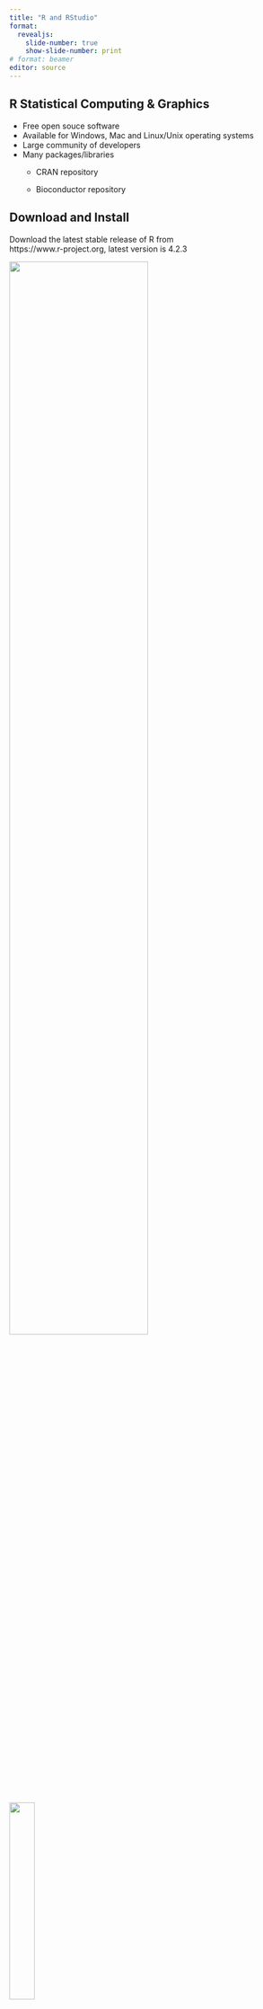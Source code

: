 ```yaml
---
title: "R and RStudio"
format:
  revealjs:
    slide-number: true
    show-slide-number: print
# format: beamer
editor: source
---
```


## R Statistical Computing & Graphics

-   Free open souce software
-   Available for Windows, Mac and Linux/Unix operating systems
-   Large community of developers
-   Many packages/libraries
    -   CRAN repository

    -   Bioconductor repository

## Download and Install

Download the latest stable release of R from<br>https://www.r-project.org, latest version is 4.2.3

::: {layout-ncol="2"}
![](images/R_home_screen.png){width="70%"}

![](images/R_download_versions.png){width="30%"}
:::

## RStudio

-   Integrated development environment (IDE)
    -   R
    -   Python
-   Console for running code
-   Code editor with syntax colouring
-   Workspace/file managment
-   Records history of commands

## RStudio

Download from https://posit.co/download/rstudio-desktop/

::: columns
::: {.column width="65%"}
![](images/RStudio_download.png){width="100%"}
:::

::: {.column width="35%"}
::: {style="font-size: 80%;"}
-   This page should detect your operating system
-   Download RStudio
-   Click on the install package
-   Follow install instructions
:::
:::
:::

##

## RStudio

Set up Rstudio - Set options in **Tools** and **Global Options...**

::: columns
::: {.column width="55%"}
![](images/RStudio_settings.png){width="100%"}
:::

::: {.column width="45%"}
-   Uncheck the boxes as shown in the example
-   Ensure that *Save workspace to .RData on exit* is set to **Never**

<span style="color:grey; font-size: 20px;"><br><br>YouTube video on installing and setting up RStudio<br>
https://www.youtube.com/watch?v=D6CunpqF04E</span>
:::
:::

<!-- ::: footer -->
<!-- YouTube video on installing and setting up RStudio\ -->
<!-- https://www.youtube.com/watch?v=D6CunpqF04E -->
<!-- ::: -->

## RStudio

::: columns
::: {.column width="60%"}
![](images/RStudio_panels.png){width="100%"}
:::
::: {.column width="40%"}
::: {style="font-size: 80%;"}
-   <span style="color:red;">Source pane</span>
    -   Write R commands as R scripts or Notebooks\
-   <span style="color:blue;">Console Pane</span>
    -   Where the R commands are executed
-   <span style="color:green;">Environment pane</span>
    -   Details of the R variables
-   <span style="color:yellow;">Files pane</span>
    -   View the directory and file structure
:::
:::
:::

## RStudio Libraries

R packages or libraries are extensions to the R language.\
R packages contain:

-   Code\
-   Data\
-   Documentation

The packages are in a standardised format and can be installed from repositories

## R Repositories

-   Comprehensive R Archive Network (CRAN)
    -   Main software repositiry, supported by the R Foundation
-   Bioconductor
    -   R packages for the analysis of biological data
-   GitHub
    -   Alternative repository for R packages, often in active development

## Installing Libraries

### RStudio

::: r-stack
![](images/RStudio_tools.png){.fragment height="500"}

![](images/RStudio_package_installer.png){.fragment width="346" height="238"}
:::

## Installing Packages

### Terminal

From CRAN using the R command install.packages

```r
#| echo: true
#| eval: false
install.packages("ggplot2")
```

From Bioconductor First need to install a package manager program

```r
#| echo: true
#| eval: false
if (!require("BiocManager", quietly = TRUE))
    install.packages("BiocManager")
BiocManager::install()
```

Then can install specific packages

```r
#| echo: true
#| eval: false
BiocManager::install(c("GenomicFeatures", "AnnotationDbi"))
```

## Installing Packages

### Terminal

From GitHub First need to install devtools from CRAN

```r
#| echo: true
#| eval: false
install.packages("devtools")
require("devtools")
```

Then can install GitHub packages

```r
#| echo: true
#| eval: false
install_github("GitHubPackage")
```

## Loading Packages
Packages have to be loaded prior to use.
There are two ways to load packages in R.  

-   **library()**  
    -   library() will output an error and stop the execution of the code
-   **require()**  
    -   require() will output a warning if a package is not installed and then continue to execute the code
    
## Loading Packages
Loading packages within a function from CRAN
```r
#| echo: true

#CRAN
cran.packages <- c("tidyverse",
                   "kableExtra")

cran.load <- function(pkg){
        new.pkg <- pkg[!(pkg %in% installed.packages()[, "Package"])]
        if (length(new.pkg)){
          install.packages(new.pkg, dependencies = TRUE)
          }
        sapply(pkg, require, character.only = TRUE)
}
cran.load(cran.packages)
```

## Loading Packages
Loading packages within a function from Bioconductor
```r
#| echo: true
#| eval: false
# Biomart
biomart.packages <- c("Rsubread")

biomart.load <- function(pkg){
        new.pkg <- pkg[!(pkg %in% installed.packages()[, "Package"])]
        if (length(new.pkg)){
          if (!requireNamespace("BiocManager", quietly = TRUE))
            install.packages("BiocManager")
            BiocManager::install(new.pkg)
        }
        sapply(pkg, require, character.only = TRUE)
}
biomart.load(biomart.packages)
```

## R Notebooks
::: columns
::: {.column width="50%"}
R Notebooks are Markdown documents with chunks of code that can be executed independantly. Output from the code is visible beneath the code in the Notebook.
:::

::: {.column width="50%"}
![](images/R_notebook.png) 
:::
:::

##
```r
#| echo: true
head(mpg, n = 3) %>%
  kbl() %>%
  kable_styling()
```
## ggplot2 - Themes
```r
#| echo: false

library("patchwork")

default <- ggplot(mpg, aes(x = hwy, y = cty, color = cyl)) +
  geom_point(alpha = 0.5, size = 2) +
  labs(title = "Default Theme") +
  scale_color_viridis_c() +
  theme(legend.position = "none")

bw <- ggplot(mpg, aes(x = hwy, y = cty, color = cyl)) +
  geom_point(alpha = 0.5, size = 2) +
  scale_color_viridis_c() +
  labs(title = "BW Theme") +
  theme_bw() +
  theme(legend.position = "none")

linedraw <- ggplot(mpg, aes(x = hwy, y = cty, color = cyl)) +
  geom_point(alpha = 0.5, size = 2) +
  scale_color_viridis_c() +
  labs(title = "Linedraw Theme") +
  theme_linedraw() +
  theme(legend.position = "none")

light <- ggplot(mpg, aes(x = hwy, y = cty, color = cyl)) +
  geom_point(alpha = 0.5, size = 2) +
  scale_color_viridis_c() +
  labs(title = "Light Theme") +
  theme_light() +
  theme(legend.position = "none")

dark <- ggplot(mpg, aes(x = hwy, y = cty, color = cyl)) +
  geom_point(alpha = 0.5, size = 2) +
  scale_color_viridis_c() +
  labs(title = "Dark Theme") +
  theme_dark() +
  theme(legend.position = "none")

minimal <- ggplot(mpg, aes(x = hwy, y = cty, color = cyl)) +
  geom_point(alpha = 0.5, size = 2) +
  scale_color_viridis_c() +
  labs(title = "Minimal Theme") +
  theme_minimal() +
  theme(legend.position = "none")

classic <- ggplot(mpg, aes(x = hwy, y = cty, color = cyl)) +
  geom_point(alpha = 0.5, size = 2) +
  scale_color_viridis_c() +
  labs(title = "Classic Theme") +
  theme_classic() +
  theme(legend.position = "none")

void <- ggplot(mpg, aes(x = hwy, y = cty, color = cyl)) +
  geom_point(alpha = 0.5, size = 2) +
  scale_color_viridis_c() +
  labs(title = "Void Theme") +
  theme_void() +
  theme(legend.position = "none")

(default | bw | linedraw | light) /
  (dark | minimal | classic | void)
```
## Download Course Material

::: r-stack
![](images/Github.png){.fragment height="500"}

![](images/Github_download.png){.fragment height="300"}
:::

## Download Course Material
-   Unzip the downloaded file
-   Move the folder to a suitable place on computer
-   Open RStudio and, using the files pane, navigate to the Course-main folder
-   Double click on the Course.Rproj

## ggplot2
ggplot2 is a package for creating graphics 

-   Based on the Grammar of Graphics  
-   Part of the tidyverse set of tools
-   Call ggplot()  
    -   Supply a suitably formatted data set  
    -   What to plot from the data via aes (aesthetics), can also add colour, size, shape and transparency  
    -   How the data is represented via the geom_
    
## ggplot2 {.smaller}
Set the data a plotting area, with ggplot and the aesthetics, to plot the miles per gallon on the motorway on the x axis and miles per gallon on the y axis
```r
#| echo: true
#| eval: true
#| fig-width: 8
#| fig-height: 6
#| output-location: column
ggplot(mpg, aes(x = hwy, y = cty, color = cyl))
```

## ggplot2 {.smaller}
Scatter plot with geom_point
```r
#| echo: true
#| eval: true
#| fig-width: 8
#| fig-height: 6
#| code-line-numbers: "2"
#| output-location: column
ggplot(mpg, aes(x = hwy, y = cty, color = cyl)) +
  geom_point()
```

## ggplot2 {.smaller}
Change the transparency and size of the points
```r
#| echo: true
#| eval: true
#| fig-width: 8
#| fig-height: 6
#| code-line-numbers: "2"
#| output-location: column
ggplot(mpg, aes(x = hwy, y = cty, color = cyl)) +
  geom_point(alpha = 0.5, size = 2)
```

## ggplot2 {.smaller}
Change the point colours
```r
#| echo: true
#| eval: true
#| fig-width: 8
#| fig-height: 6
#| code-line-numbers: "3"
#| output-location: column
ggplot(mpg, aes(x = hwy, y = cty, color = cyl)) +
  geom_point(alpha = 0.5, size = 2)  +
  scale_color_viridis_c()
```

## ggplot2 {.smaller}
Add title and change axis labels
```r
#| echo: true
#| eval: true
#| fig-width: 8
#| fig-height: 6
#| code-line-numbers: "4-6"
#| output-location: column

ggplot(mpg, aes(x = hwy, y = cty, color = cyl)) +
  geom_point(alpha = 0.5, size = 2)  +
  scale_color_viridis_c() +
  labs(title = "Miles per gallon",
       x = "Motorway miles per gallon",
       y = "City miles per gallon")
```

## ggplot2 {.smaller}
Box plot
```r
#| echo: true
#| eval: true
#| fig-width: 8
#| fig-height: 6
#| output-location: column
mpg <- mpg %>% mutate_at(vars(cyl), factor)

ggplot(mpg, aes(x = cyl, y = hwy, fill = cyl)) +
  geom_boxplot() +
  scale_fill_viridis_d()
```

## ggplot2 {.smaller}
Box plot
```r
#| echo: true
#| eval: true
#| fig-width: 8
#| fig-height: 6
#| output-location: column
mpg <- mpg %>% mutate_at(vars(cyl), factor)

ggplot(mpg, aes(x = cyl, y = hwy, fill = cyl)) +
  geom_boxplot() +
  geom_jitter(alpha = 0.5, size = 2) +
  scale_fill_viridis_d()
```

## ggplot2 {.smaller}
Violin plot
```r
#| echo: true
#| eval: true
#| fig-width: 8
#| fig-height: 6
#| output-location: column
mpg <- mpg %>% mutate_at(vars(cyl), factor)

ggplot(mpg, aes(x = cyl, y = hwy, fill = cyl)) +
  geom_violin() +
  scale_fill_viridis_d()
```

## Tidyverse {.smaller}
### Data Tidying  
-   First steps cleaning and preparing data
-    Can be time consuming
-    Tidyr - Standard way to organise data values within a data set  
    -   Links data structure to the meaning
-    Tidy data has:  
    -   Value, usually numbers  
    -   Name, of a group to which the value belongs


## Tidyverse {.smaller}
```r
#| echo: true
#| eval: true
example_table <- read.table("data/example_table.txt", header = TRUE, sep = " ")
example_table  %>%
  kbl() %>%
  kable_styling()
```

```r
#| echo: true
#| eval: true
pivot_table <- example_table %>% pivot_longer(cols = -Gene, names_to = "Sample", values_to = "Expression")
pivot_table %>%
  kbl() %>%
  kable_styling()
```
## Tidyverse
```r
ggplot(pivot_table, aes(x = Gene, y = Expression, colour = Gene)) +
  geom_point(size = 5) +
  scale_color_viridis_d()
```
##

## Tidyverse {.smaller}
```r
#| echo: true
#| eval: true
real_data <- read.table("data/real_data_example.tsv", header = TRUE, sep = "\t")
head(real_data)  %>%
  kbl() %>%
  kable_styling()
```

## Tidyverse {.smaller}
Tidy the data
```r
#| echo: true
#| eval: true

pivot_real_data <- real_data %>% 
  pivot_longer(-Gene_names, names_to = "Samples", values_to = "Expression")

head(pivot_real_data)  %>%
  kbl() %>%
  kable_styling()
```

## Tidyverse {.smaller}
Plot the data
```r
#| echo: true
#| eval: true
ggplot(pivot_real_data, aes(x = Samples, y = Expression, fill = Samples)) +
  geom_boxplot() 
```

## Tidyverse {.smaller}
Log transform the expression values
```r
#| echo: true
#| eval: true
#| code-line-numbers: "3"
ggplot(pivot_real_data, aes(x = Samples, y = Expression, fill = Samples)) +
  geom_boxplot() +
  scale_y_log10() 
```

## Tidyverse {.smaller}

Make the plot look prettier
```r
#| echo: true
#| eval: true
#| code-line-numbers: "4-8"
ggplot(pivot_real_data, aes(x = Samples, y = Expression, fill = Samples)) +
  geom_boxplot() +
  scale_y_log10() +
  labs(x = NULL,
       y = "Log10(Expression)") +
  theme_classic() +
  theme(legend.position = "none",
        axis.text.x = element_text(angle = 90, vjust = 0.5, hjust=1))
```

